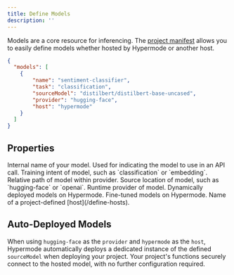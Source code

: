 ```yaml
---
title: Define Models
description: ''
---
```


Models are a core resource for inferencing. The [project manifest](/manifest) allows you to easily define models whether hosted by Hypermode or another host.

```json
{
  "models": [
    {
        "name": "sentiment-classifier",
        "task": "classification",
        "sourceModel": "distilbert/distilbert-base-uncased",
        "provider": "hugging-face",
        "host": "hypermode"
    }
  ]
}
```

## Properties

<ResponseField name="name" type="string" required>
  Internal name of your model. Used for indicating the model to use in an API call.
</ResponseField>

<ResponseField name="task" type="string" required>
  Training intent of model, such as `classification` or `embedding`.
</ResponseField>

<ResponseField name="sourceModel" type="string" required>
  Relative path of model within provider.
</ResponseField>

<ResponseField name="provider" type="string" required>
  Source location of model, such as `hugging-face` or `openai`.
</ResponseField>

<ResponseField name="host" type="string" required>
  Runtime provider of model.
  <Expandable title="host types">
    <ResponseField name="hypermode" type="string">
      Dynamically deployed models on Hypermode.
    </ResponseField>
    <ResponseField name="custom" type="string">
      Fine-tuned models on Hypermode.
    </ResponseField>
    <ResponseField name="..." type="string">
      Name of a project-defined [host](/define-hosts).
    </ResponseField>
  </Expandable>
</ResponseField>

## Auto-Deployed Models

When using `hugging-face` as the `provider` and `hypermode` as the `host`, Hypermode automatically deploys a dedicated instance of the defined `sourceModel` when deploying your project. Your project's functions securely connect to the hosted model, with no further configuration required.
